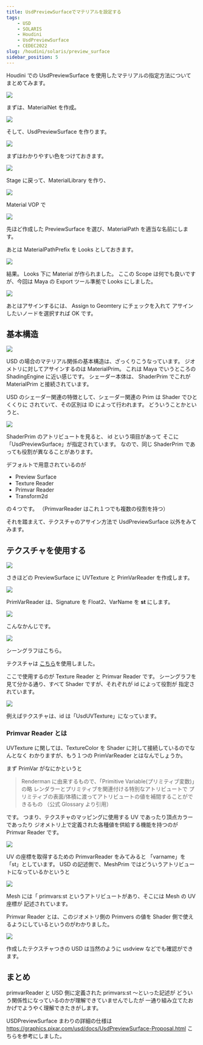 ```yaml
---
title: UsdPreviewSurfaceでマテリアルを設定する
tags:
    - USD
    - SOLARIS
    - Houdini
    - UsdPreviewSurface
    - CEDEC2022
slug: /houdini/solaris/preview_surface
sidebar_position: 5
---
```


Houdini での UsdPreviewSurface を使用したマテリアルの指定方法について
まとめてみます。

![](https://gyazo.com/4740ab62509e647eb6231622e997d251.png)

まずは、MaterialNet を作成。

![](https://gyazo.com/4b98de76ff12a97b337943654cd2504e.png)

そして、UsdPreviewSurface を作ります。

![](https://gyazo.com/c5bb57de760d03a352058d1c7cad9a0b.png)

まずはわかりやすい色をつけておきます。

![](https://gyazo.com/d3b42e47c0e8d758401363c7a742a2da.png)

Stage に戻って、MaterialLibrary を作り、

![](https://gyazo.com/1d6f5afa50c0c68209a0f7f887174e7c.png)

Material VOP で

![](https://gyazo.com/5886fc12a5f8b75aa0cf194a43eac509.png)

先ほど作成した PreviewSurface を選び、MaterialPath を適当な名前にします。

あとは MaterialPathPrefix を Looks としておきます。

![](https://gyazo.com/e5406cff2767da36878cdf6cc4f1a348.png)

結果。
Looks 下に Material が作られました。
ここの Scope は何でも良いですが、今回は Maya の Export ツール準拠で Looks にしました。

![](https://gyazo.com/cedffd55327e22b6c7b7ffc6c9decada.png)

あとはアサインするには、 Assign to Geomtery にチェックを入れて
アサインしたいノードを選択すれば OK です。

## 基本構造

![](https://gyazo.com/9e9a36cc5c617802928cac7e9b41f9b4.png)

USD の場合のマテリアル関係の基本構造は、ざっくりこうなっています。
ジオメトリに対してアサインするのは MaterialPrim。
これは Maya でいうところの ShadingEngine に近い感じです。
シェーダー本体は、 ShaderPrim でこれが MaterialPrim と接続されています。

USD のシェーダー関連の特徴として、シェーダー関連の Prim は Shader でひとくくりに
されていて、その区別は ID によって行われます。
どういうことかというと、

![](https://gyazo.com/52704d8598417cb8d1a605c687cb6073.png)

ShaderPrim のアトリビュートを見ると、 id という項目があって
そこに「UsdPreviewSurface」が指定されています。
なので、同じ ShaderPrim であっても役割が異なることがあります。

デフォルトで用意されているのが

-   Preview Surface
-   Texture Reader
-   Primvar Reader
-   Transform2d

の４つです。
（PrimvarReader はこれ１つでも複数の役割を持つ）

それを踏まえて、テクスチャのアサイン方法で
UsdPreviewSurface 以外をみてみます。

## テクスチャを使用する

![](https://gyazo.com/252dea7e68b8b7ac4938812636dd7b24.png)

さきほどの PreviewSurface に UVTexture と PrimVarReader を作成します。

![](https://gyazo.com/5ff25022d094721dbffab2f49ee1fe12.png)

PrimVarReader は、Signature を Float2、VarName を **st** にします。

![](https://gyazo.com/cf663121c44b4897a7cc44ed69a8d5dd.jpg)

こんなかんじです。

![](https://gyazo.com/66f5f54d082e014cdaf6652ddda6f497.png)

シーングラフはこちら。

テクスチャは [こちら](https://texturehaven.com/tex/?t=castle_brick_07)を使用しました。

ここで使用するのが Texture Reader と Primvar Reader です。
シーングラフを見て分かる通り、すべて Shader ですが、それぞれが id によって役割が
指定されています。

![](https://gyazo.com/825b54993db4ad3f5e5bacbb9220daa5.png)

例えばテクスチャは、id は「UsdUVTexture」になっています。

### Primvar Reader とは

UVTexture に関しては、TextureColor を Shader に対して接続しているのでなんとなく
わかりますが、もう１つの PrimVarReader とはなんでしょうか。

まず PrimVar がなにかというと

> Renderman に由来するもので、「Primitive Variable(プリミティブ変数)」の略
> レンダラーとプリミティブを関連付ける特別なアトリビュートで
> プリミティブの表面/体積に渡ってアトリビュートの値を補間することができるもの
> （公式 Glossary より引用）

です。
つまり、テクスチャのマッピングに使用する UV であったり頂点カラーであったり
ジオメトリ上で定義された各種値を供給する機能を持つのが Primvar Reader です。

![](https://gyazo.com/a5d453dce7eef8eb203f471faf6103a5.png)

UV の座標を取得するための PrimvarReader をみてみると
「varname」を「st」としています。
USD の記述側で、MeshPrim ではどういうアトリビュートになっているかというと

![](https://gyazo.com/33521f349604af8fc3370763abac1d53.png)

Mesh には「 primvars:st というアトリビュートがあり、そこには Mesh の UV 座標が
記述されています。

Primvar Reader とは、このジオメトリ側の Primvers の値を
Shader 側で使えるようにしているというのがわかりました。

![](https://gyazo.com/af46853c6fe1102496f0fd72d0819fa5.png)

作成したテクスチャつきの USD は当然のように usdview などでも確認ができます。

## まとめ

primvarReader と USD 側に定義された primvars:st ～といった記述が
どういう関係性になっているのかが理解できていませんでしたが
一通り組み立てたおかげでようやく理解できたきがします。

USDPreviewSurface まわりの詳細の仕様は
https://graphics.pixar.com/usd/docs/UsdPreviewSurface-Proposal.html
こちらを参考にしました。
